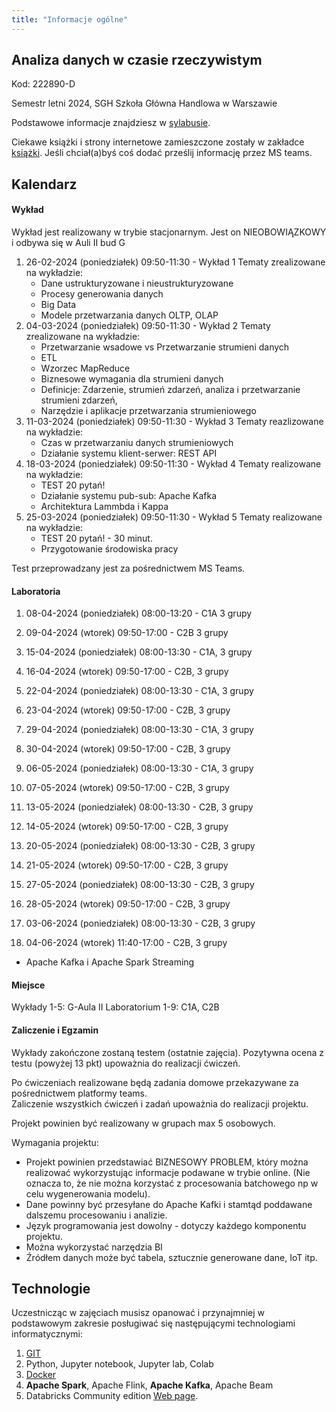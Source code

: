 ```yaml
---
title: "Informacje ogólne"
---
```


## Analiza danych w czasie rzeczywistym

Kod: 222890-D

Semestr letni 2024,
SGH Szkoła Główna Handlowa w Warszawie

Podstawowe informacje znajdziesz w [sylabusie](/RTA_2024/sylabus).

Ciekawe książki i strony internetowe zamieszczone zostały w zakładce [książki](/RTA_2024/ksiazki). Jeśli chciał(a)byś coś dodać prześlij informację przez MS teams.

## Kalendarz

#### Wykład 

Wykład jest realizowany w trybie stacjonarnym.
Jest on NIEOBOWIĄZKOWY i odbywa się w Auli II bud G

1. 26-02-2024 (poniedziałek) 09:50-11:30 - Wykład 1
Tematy zrealizowane na wykładzie:
    - Dane ustrukturyzowane i nieustrukturyzowane
    - Procesy generowania danych
    - Big Data
    - Modele przetwarzania danych OLTP, OLAP

2. 04-03-2024 (poniedziałek) 09:50-11:30 - Wykład 2
Tematy zrealizowane na wykładzie:
    - Przetwarzanie wsadowe vs Przetwarzanie strumieni danych
    - ETL 
    - Wzorzec MapReduce
    - Biznesowe wymagania dla strumieni danych
    - Definicje: Zdarzenie, strumień zdarzeń, analiza i przetwarzanie strumieni zdarzeń, 
    - Narzędzie i aplikacje przetwarzania strumieniowego

3. 11-03-2024 (poniedziałek) 09:50-11:30 - Wykład 3
Tematy reazlizowane na wykładzie: 
    - Czas w przetwarzaniu danych strumieniowych  
    - Działanie systemu klient-serwer: REST API
4. 18-03-2024 (poniedziałek) 09:50-11:30 - Wykład 4
Tematy realizowane na wykładzie:
    - TEST 20 pytań!
    - Działanie systemu pub-sub: Apache Kafka
    - Architektura Lammbda i Kappa

5. 25-03-2024 (poniedziałek) 09:50-11:30 - Wykład 5
Tematy realizowane na wykładzie:
    - TEST 20 pytań! - 30 minut.
    - Przygotowanie środowiska pracy
    
Test przeprowadzany jest za pośrednictwem MS Teams.

#### Laboratoria

1. 08-04-2024 (poniedziałek) 08:00-13:20 - C1A 3 grupy 
1. 09-04-2024 (wtorek) 09:50-17:00 - C2B 3 grupy 

2. 15-04-2024 (poniedziałek) 08:00-13:30 - C1A, 3 grupy 
2. 16-04-2024 (wtorek) 09:50-17:00 - C2B, 3 grupy 

3. 22-04-2024 (poniedziałek) 08:00-13:30 - C1A, 3 grupy
3. 23-04-2024 (wtorek) 09:50-17:00 - C2B, 3 grupy 

4. 29-04-2024 (poniedziałek) 08:00-13:30 - C1A, 3 grupy 
4. 30-04-2024 (wtorek) 09:50-17:00 - C2B, 3 grupy 

5. 06-05-2024 (poniedziałek) 08:00-13:30 - C1A, 3 grupy
5. 07-05-2024 (wtorek) 09:50-17:00 - C2B, 3 grupy 

6. 13-05-2024 (poniedziałek) 08:00-13:30 - C2B, 3 grupy
6. 14-05-2024 (wtorek) 09:50-17:00 - C2B, 3 grupy 

7. 20-05-2024 (poniedziałek) 08:00-13:30 - C2B, 3 grupy
7. 21-05-2024 (wtorek) 09:50-17:00 - C2B, 3 grupy

8. 27-05-2024 (poniedziałek) 08:00-13:30 - C2B, 3 grupy
8. 28-05-2024 (wtorek) 09:50-17:00 - C2B, 3 grupy 

9. 03-06-2024 (poniedziałek) 08:00-13:30 - C2B, 3 grupy
9. 04-06-2024 (wtorek) 11:40-17:00 - C2B, 3 grupy
- Apache Kafka i Apache Spark Streaming



<!-- 
W przyszłym roku zrobić na ostatnich zajęciach test z ćwiczeń. 

Jako 90 minutowe zadania do realizacji w notatniku.
Przedstawiający krok po kroku 
- Przygotowanie danych dla szeregu czasowego 
- skrypt w pythonie wysyłający dane do Apache Kafka
- skrypt w pythonie lub Apache Spark odbierający dane z Apache Kafka 
- obliczenie średniej w oknie i wypisanie wyniku na ekran 
- gdy wartość > x to zapis do mongodb (to musi być na ćwiczeniach)
- wizualizacja danych w pythonie z podłączenia mongodb - ile razy pojawia się przekrocznie - to też na ćwiczeniach
-->

#### Miejsce

Wykłady 1-5: G-Aula II
Laboratorium 1-9: C1A, C2B

#### Zaliczenie i Egzamin

Wykłady zakończone zostaną testem (ostatnie zajęcia).
Pozytywna ocena z testu (powyżej 13 pkt) upoważnia do realizacji ćwiczeń. 

Po ćwiczeniach realizowane będą zadania domowe przekazywane za pośrednictwem platformy teams.  
Zaliczenie wszystkich ćwiczeń i zadań upoważnia do realizacji projektu. 

Projekt powinien być realizowany w grupach max 5 osobowych. 

Wymagania projektu: 

- Projekt powinien przedstawiać BIZNESOWY PROBLEM, który można realizować wykorzystując informacje podawane w trybie online. (Nie oznacza to, że nie można korzystać z procesowania batchowego np w celu wygenerowania modelu).
- Dane powinny być przesyłane do Apache Kafki i stamtąd poddawane dalszemu procesowaniu i analizie. 
- Język programowania jest dowolny - dotyczy każdego komponentu projektu. 
- Można wykorzystać narzędzia BI 
- Źródłem danych może być tabela, sztucznie generowane dane, IoT itp.

## Technologie

Uczestnicząc w zajęciach musisz opanować i przynajmniej w podstawowym zakresie posługiwać się następującymi technologiami informatycznymi:

1. [GIT](https://sebkaz-teaching.github.io/RTA_2023/info.html#git) 
2. Python, Jupyter notebook, Jupyter lab, Colab
3. [Docker](https://sebkaz-teaching.github.io/RTA_2023/info.html#docker)
4. **Apache Spark**, Apache Flink, **Apache Kafka**, Apache Beam
5. Databricks Community edition [Web page](https://community.cloud.databricks.com/login.html).